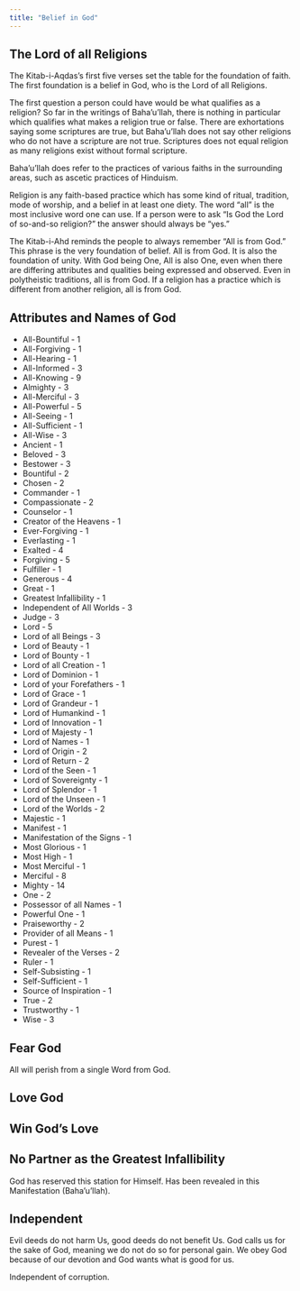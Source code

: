 ```yaml
---
title: "Belief in God"
---
```


## The Lord of all Religions

The Kitab-i-Aqdas's first five verses set the table for the foundation of faith. The first foundation is a belief in God, who is the Lord of all Religions.

The first question a person could have would be what qualifies as a religion? So far in the writings of Baha'u'llah, there is nothing in particular which qualifies what makes a religion true or false. There are exhortations saying some scriptures are true, but Baha'u'llah does not say other religions who do not have a scripture are not true. Scriptures does not equal religion as many religions exist without formal scripture.

Baha'u'llah does refer to the practices of various faiths in the surrounding areas, such as ascetic practices of Hinduism.

Religion is any faith-based practice which has some kind of ritual, tradition, mode of worship, and a belief in at least one diety. The word "all" is the most inclusive word one can use. If a person were to ask "Is God the Lord of so-and-so religion?" the answer should always be "yes."

The Kitab-i-Ahd reminds the people to always remember "All is from God." This phrase is the very foundation of belief. All is from God. It is also the foundation of unity. With God being One, All is also One, even when there are differing attributes and qualities being expressed and observed. Even in polytheistic traditions, all is from God. If a religion has a practice which is different from another religion, all is from God.

## Attributes and Names of God

-   All-Bountiful - 1
-   All-Forgiving - 1
-   All-Hearing - 1
-   All-Informed - 3
-   All-Knowing - 9
-   Almighty - 3
-   All-Merciful - 3
-   All-Powerful - 5
-   All-Seeing - 1
-   All-Sufficient - 1
-   All-Wise - 3
-   Ancient - 1
-   Beloved - 3
-   Bestower - 3
-   Bountiful - 2
-   Chosen - 2
-   Commander - 1
-   Compassionate - 2
-   Counselor - 1
-   Creator of the Heavens - 1
-   Ever-Forgiving - 1
-   Everlasting - 1
-   Exalted - 4
-   Forgiving - 5
-   Fulfiller - 1
-   Generous - 4
-   Great - 1
-   Greatest Infallibility - 1
-   Independent of All Worlds - 3
-   Judge - 3
-   Lord - 5
-   Lord of all Beings - 3
-   Lord of Beauty - 1
-   Lord of Bounty - 1
-   Lord of all Creation - 1
-   Lord of Dominion - 1
-   Lord of your Forefathers - 1
-   Lord of Grace - 1
-   Lord of Grandeur - 1
-   Lord of Humankind - 1
-   Lord of Innovation - 1
-   Lord of Majesty - 1
-   Lord of Names - 1
-   Lord of Origin - 2
-   Lord of Return - 2
-   Lord of the Seen - 1
-   Lord of Sovereignty - 1
-   Lord of Splendor - 1
-   Lord of the Unseen - 1
-   Lord of the Worlds - 2
-   Majestic - 1
-   Manifest - 1
-   Manifestation of the Signs - 1
-   Most Glorious - 1
-   Most High - 1
-   Most Merciful - 1
-   Merciful - 8
-   Mighty - 14
-   One - 2
-   Possessor of all Names - 1
-   Powerful One - 1
-   Praiseworthy - 2
-   Provider of all Means - 1
-   Purest - 1
-   Revealer of the Verses - 2
-   Ruler - 1
-   Self-Subsisting - 1
-   Self-Sufficient - 1
-   Source of Inspiration - 1
-   True - 2
-   Trustworthy - 1
-   Wise - 3

## Fear God

All will perish from a single Word from God.

## Love God

## Win God's Love

## No Partner as the Greatest Infallibility

God has reserved this station for Himself. Has been revealed in this Manifestation (Baha'u'llah).

## Independent

Evil deeds do not harm Us, good deeds do not benefit Us. God calls us for the sake of God, meaning we do not do so for personal gain. We obey God because of our devotion and God wants what is good for us.

Independent of corruption.
